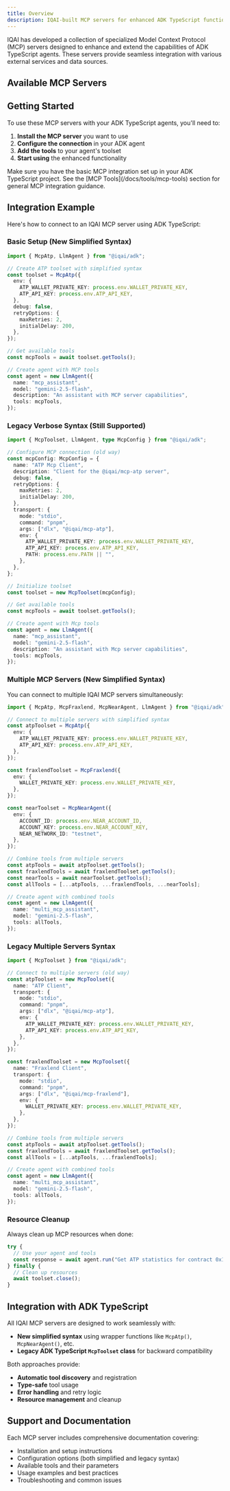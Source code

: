 ```yaml
---
title: Overview
description: IQAI-built MCP servers for enhanced ADK TypeScript functionality
---
```



IQAI has developed a collection of specialized Model Context Protocol (MCP) servers designed to enhance and extend the capabilities of ADK TypeScript agents. These servers provide seamless integration with various external services and data sources.

## Available MCP Servers

<Cards>
  <Card
    title="🔗 MCP ABI"
    description="Smart contract ABI interactions for Ethereum-compatible blockchains"
    href="/docs/mcp-servers/mcp-servers/abi"
  />
  <Card
    title="⚡ MCP ATP"
    description="Interact with the IQ AI Agent Tokenization Platform"
    href="/docs/mcp-servers/mcp-servers/atp"
  />
  <Card
    title="💰 MCP BAMM"
    description="Borrow Automated Market Maker operations on Fraxtal"
    href="/docs/mcp-servers/mcp-servers/bamm"
  />
  <Card
    title="💰 MCP FRAXLEND"
    description="Interact with the Fraxlend lending platform"
    href="/docs/mcp-servers/mcp-servers/fraxlend"
  />
  <Card
    title="📜 MCP IQWiki"
    description="Access and manage IQ.wiki data and user activities"
    href="/docs/mcp-servers/mcp-servers/iqwiki"
  />
  <Card
    title="🤖 MCP NEAR Agent"
    description="NEAR Protocol blockchain integration with AI-driven event processing"
    href="/docs/mcp-servers/mcp-servers/near"
  />
  <Card
    title="🔄 MCP ODOS"
    description="Interact with decentralized exchanges through ODOS aggregation"
    href="/docs/mcp-servers/mcp-servers/odos"
  />
  <Card
    title="📱 MCP Telegram"
    description="Interact with Telegram bots and channels for messaging automation"
    href="/docs/mcp-servers/mcp-servers/telegram"
  />
</Cards>

## Getting Started

To use these MCP servers with your ADK TypeScript agents, you'll need to:

1. **Install the MCP server** you want to use
2. **Configure the connection** in your ADK agent
3. **Add the tools** to your agent's toolset
4. **Start using** the enhanced functionality

<Callout type="info" title="Prerequisites">
Make sure you have the basic MCP integration set up in your ADK TypeScript project. See the [MCP Tools](/docs/tools/mcp-tools) section for general MCP integration guidance.
</Callout>

## Integration Example

Here's how to connect to an IQAI MCP server using ADK TypeScript:

### Basic Setup (New Simplified Syntax)

```typescript
import { McpAtp, LlmAgent } from "@iqai/adk";

// Create ATP toolset with simplified syntax
const toolset = McpAtp({
  env: {
    ATP_WALLET_PRIVATE_KEY: process.env.WALLET_PRIVATE_KEY,
    ATP_API_KEY: process.env.ATP_API_KEY,
  },
  debug: false,
  retryOptions: {
    maxRetries: 2,
    initialDelay: 200,
  },
});

// Get available tools
const mcpTools = await toolset.getTools();

// Create agent with MCP tools
const agent = new LlmAgent({
  name: "mcp_assistant",
  model: "gemini-2.5-flash",
  description: "An assistant with MCP server capabilities",
  tools: mcpTools,
});
```

### Legacy Verbose Syntax (Still Supported)

```typescript
import { McpToolset, LlmAgent, type McpConfig } from "@iqai/adk";

// Configure MCP connection (old way)
const mcpConfig: McpConfig = {
  name: "ATP Mcp Client",
  description: "Client for the @iqai/mcp-atp server",
  debug: false,
  retryOptions: {
    maxRetries: 2,
    initialDelay: 200,
  },
  transport: {
    mode: "stdio",
    command: "pnpm",
    args: ["dlx", "@iqai/mcp-atp"],
    env: {
      ATP_WALLET_PRIVATE_KEY: process.env.WALLET_PRIVATE_KEY,
      ATP_API_KEY: process.env.ATP_API_KEY,
      PATH: process.env.PATH || "",
    },
  },
};

// Initialize toolset
const toolset = new McpToolset(mcpConfig);

// Get available tools
const mcpTools = await toolset.getTools();

// Create agent with Mcp tools
const agent = new LlmAgent({
  name: "mcp_assistant",
  model: "gemini-2.5-flash",
  description: "An assistant with Mcp server capabilities",
  tools: mcpTools,
});
```

### Multiple MCP Servers (New Simplified Syntax)

You can connect to multiple IQAI MCP servers simultaneously:

```typescript
import { McpAtp, McpFraxlend, McpNearAgent, LlmAgent } from "@iqai/adk";

// Connect to multiple servers with simplified syntax
const atpToolset = McpAtp({
  env: {
    ATP_WALLET_PRIVATE_KEY: process.env.WALLET_PRIVATE_KEY,
    ATP_API_KEY: process.env.ATP_API_KEY,
  },
});

const fraxlendToolset = McpFraxlend({
  env: {
    WALLET_PRIVATE_KEY: process.env.WALLET_PRIVATE_KEY,
  },
});

const nearToolset = McpNearAgent({
  env: {
    ACCOUNT_ID: process.env.NEAR_ACCOUNT_ID,
    ACCOUNT_KEY: process.env.NEAR_ACCOUNT_KEY,
    NEAR_NETWORK_ID: "testnet",
  },
});

// Combine tools from multiple servers
const atpTools = await atpToolset.getTools();
const fraxlendTools = await fraxlendToolset.getTools();
const nearTools = await nearToolset.getTools();
const allTools = [...atpTools, ...fraxlendTools, ...nearTools];

// Create agent with combined tools
const agent = new LlmAgent({
  name: "multi_mcp_assistant",
  model: "gemini-2.5-flash",
  tools: allTools,
});
```

### Legacy Multiple Servers Syntax

```typescript
import { McpToolset } from "@iqai/adk";

// Connect to multiple servers (old way)
const atpToolset = new McpToolset({
  name: "ATP Client",
  transport: {
    mode: "stdio",
    command: "pnpm",
    args: ["dlx", "@iqai/mcp-atp"],
    env: {
      ATP_WALLET_PRIVATE_KEY: process.env.WALLET_PRIVATE_KEY,
      ATP_API_KEY: process.env.ATP_API_KEY,
    },
  },
});

const fraxlendToolset = new McpToolset({
  name: "Fraxlend Client",
  transport: {
    mode: "stdio",
    command: "pnpm",
    args: ["dlx", "@iqai/mcp-fraxlend"],
    env: {
      WALLET_PRIVATE_KEY: process.env.WALLET_PRIVATE_KEY,
    },
  },
});

// Combine tools from multiple servers
const atpTools = await atpToolset.getTools();
const fraxlendTools = await fraxlendToolset.getTools();
const allTools = [...atpTools, ...fraxlendTools];

// Create agent with combined tools
const agent = new LlmAgent({
  name: "multi_mcp_assistant",
  model: "gemini-2.5-flash",
  tools: allTools,
});
```

### Resource Cleanup

Always clean up MCP resources when done:

```typescript
try {
  // Use your agent and tools
  const response = await agent.run("Get ATP statistics for contract 0x123...");
} finally {
  // Clean up resources
  await toolset.close();
}
```

## Integration with ADK TypeScript

All IQAI MCP servers are designed to work seamlessly with:
- **New simplified syntax** using wrapper functions like `McpAtp()`, `McpNearAgent()`, etc.
- **Legacy ADK TypeScript `McpToolset` class** for backward compatibility

Both approaches provide:

- **Automatic tool discovery** and registration
- **Type-safe** tool usage
- **Error handling** and retry logic
- **Resource management** and cleanup

## Support and Documentation

Each MCP server includes comprehensive documentation covering:

- Installation and setup instructions
- Configuration options (both simplified and legacy syntax)
- Available tools and their parameters
- Usage examples and best practices
- Troubleshooting and common issues